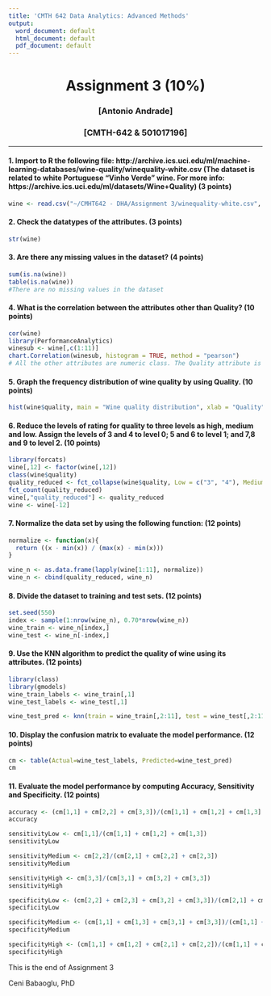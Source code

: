 ```yaml
---
title: 'CMTH 642 Data Analytics: Advanced Methods'
output:
  word_document: default
  html_document: default
  pdf_document: default
---
```

<center> <h1> Assignment 3 (10%) </h1> </center>
<center>  <h3> [Antonio Andrade] </h2> </center>
<center> <h3> [CMTH-642 & 501017196] </h2> </center>
---


#### 1. Import to R the following file: http://archive.ics.uci.edu/ml/machine-learning-databases/wine-quality/winequality-white.csv (The dataset is related to white Portuguese "Vinho Verde" wine. For more info: https://archive.ics.uci.edu/ml/datasets/Wine+Quality) (3 points)
```r
wine <- read.csv("~/CMHT642 - DHA/Assignment 3/winequality-white.csv", sep=";")
```

#### 2. Check the datatypes of the attributes. (3 points)
```r
str(wine)
```
  
#### 3. Are there any missing values in the dataset? (4 points)
```r
sum(is.na(wine))
table(is.na(wine))
#There are no missing values in the dataset
```

#### 4. What is the correlation between the attributes other than Quality? (10 points)
```r
cor(wine)
library(PerformanceAnalytics)
winesub <- wine[,c(1:11)]
chart.Correlation(winesub, histogram = TRUE, method = "pearson")
# All the other attributes are numeric class. The Quality attribute is defined as an integer.
```

#### 5. Graph the frequency distribution of wine quality by using Quality. (10 points)
```r
hist(wine$quality, main = "Wine quality distribution", xlab = "Quality")
```

#### 6.	Reduce the levels of rating for quality to three levels as high, medium and low. Assign the levels of 3 and 4 to level 0; 5 and 6 to level 1; and 7,8 and 9 to level 2. (10 points)
```r
library(forcats)
wine[,12] <- factor(wine[,12])
class(wine$quality)
quality_reduced <- fct_collapse(wine$quality, Low = c("3", "4"), Medium = c("5", "6"), High = c("7", "8", "9"))
fct_count(quality_reduced)
wine[,"quality_reduced"] <- quality_reduced
wine <- wine[-12]
```

#### 7. Normalize the data set by using the following function: (12 points)
```r
normalize <- function(x){
  return ((x - min(x)) / (max(x) - min(x)))
}
```

```r
wine_n <- as.data.frame(lapply(wine[1:11], normalize))
wine_n <- cbind(quality_reduced, wine_n)
```

#### 8. Divide the dataset to training and test sets. (12 points)
```r
set.seed(550)
index <- sample(1:nrow(wine_n), 0.70*nrow(wine_n))
wine_train <- wine_n[index,]
wine_test <- wine_n[-index,]
```

#### 9. Use the KNN algorithm to predict the quality of wine using its attributes. (12 points)
```r
library(class)
library(gmodels)
wine_train_labels <- wine_train[,1] 
wine_test_labels <- wine_test[,1]

wine_test_pred <- knn(train = wine_train[,2:11], test = wine_test[,2:11], cl = wine_train[,1], k = 10)

```

#### 10. Display the confusion matrix to evaluate the model performance. (12 points)
```r
cm <- table(Actual=wine_test_labels, Predicted=wine_test_pred)
cm
```

#### 11. Evaluate the model performance by computing Accuracy, Sensitivity and Specificity. (12 points)
```r
accuracy <- (cm[1,1] + cm[2,2] + cm[3,3])/(cm[1,1] + cm[1,2] + cm[1,3] + cm[2,1] + cm[2,2] + cm[2,3] + cm[3,1] + cm[3,2] + cm[3,3])
accuracy

sensitivityLow <- cm[1,1]/(cm[1,1] + cm[1,2] + cm[1,3])
sensitivityLow

sensitivityMedium <- cm[2,2]/(cm[2,1] + cm[2,2] + cm[2,3])
sensitivityMedium

sensitivityHigh <- cm[3,3]/(cm[3,1] + cm[3,2] + cm[3,3])
sensitivityHigh

specificityLow <- (cm[2,2] + cm[2,3] + cm[3,2] + cm[3,3])/(cm[2,1] + cm[2,2] + cm[2,3] + cm[3,1] + cm[3,2] + cm[3,3]) 
specificityLow

specificityMedium <- (cm[1,1] + cm[1,3] + cm[3,1] + cm[3,3])/(cm[1,1] + cm[1,2] + cm[1,3] + cm[3,1] + cm[3,2] + cm[3,3])
specificityMedium

specificityHigh <- (cm[1,1] + cm[1,2] + cm[2,1] + cm[2,2])/(cm[1,1] + cm[1,2] + cm[1,3] + cm[2,1] + cm[2,2] + cm[2,3])
specificityHigh
```

This is the end of Assignment 3

Ceni Babaoglu, PhD